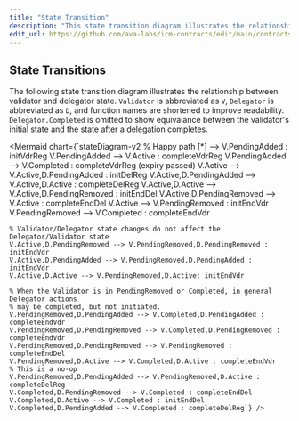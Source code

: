 ```yaml
---
title: "State Transition"
description: "This state transition diagram illustrates the relationship between validator and delegator state."
edit_url: https://github.com/ava-labs/icm-contracts/edit/main/contracts/validator-manager/StateTransition.md
---
```


## State Transitions

The following state transition diagram illustrates the relationship between validator and delegator state. `Validator` is abbreviated as `V`, `Delegator` is abbreviated as `D`, and function names are shortened to improve readability. `Delegator.Completed` is omitted to show equivalance between the validator's initial state and the state after a delegation completes.

<Mermaid chart={`stateDiagram-v2
    % Happy path
    [*] --> V.PendingAdded : initVdrReg
    V.PendingAdded --> V.Active : completeVdrReg
    V.PendingAdded --> V.Completed : completeVdrReg (expiry passed)
    V.Active --> V.Active,D.PendingAdded : initDelReg
    V.Active,D.PendingAdded --> V.Active,D.Active : completeDelReg
    V.Active,D.Active --> V.Active,D.PendingRemoved : initEndDel
    V.Active,D.PendingRemoved --> V.Active : completeEndDel
    V.Active --> V.PendingRemoved : initEndVdr
    V.PendingRemoved --> V.Completed : completeEndVdr

    % Validator/Delegator state changes do not affect the Delegator/Validator state
    V.Active,D.PendingRemoved --> V.PendingRemoved,D.PendingRemoved : initEndVdr
    V.Active,D.PendingAdded --> V.PendingRemoved,D.PendingAdded : initEndVdr
    V.Active,D.Active --> V.PendingRemoved,D.Active: initEndVdr

    % When the Validator is in PendingRemoved or Completed, in general Delegator actions
    % may be completed, but not initiated.
    V.PendingRemoved,D.PendingAdded --> V.Completed,D.PendingAdded : completeEndVdr
    V.PendingRemoved,D.PendingRemoved --> V.Completed,D.PendingRemoved : completeEndVdr
    V.PendingRemoved,D.PendingRemoved --> V.PendingRemoved : completeEndDel
    V.PendingRemoved,D.Active --> V.Completed,D.Active : completeEndVdr
    % This is a no-op
    V.PendingRemoved,D.PendingAdded --> V.PendingRemoved,D.Active : completeDelReg
    V.Completed,D.PendingRemoved --> V.Completed : completeEndDel
    V.Completed,D.Active --> V.Completed : initEndDel
    V.Completed,D.PendingAdded --> V.Completed : completeDelReg`} />